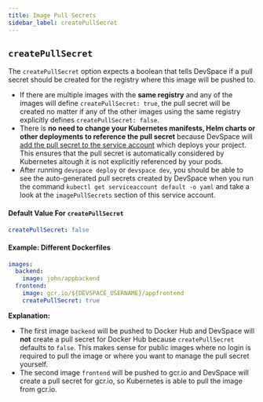 ```yaml
---
title: Image Pull Secrets
sidebar_label: createPullSecret
---
```


## `createPullSecret`
The `createPullSecret` option expects a boolean that tells DevSpace if a pull secret should be created for the registry where this image will be pushed to.
- If there are multiple images with the **same registry** and any of the images will define `createPullSecret: true`, the pull secret will be created no matter if any of the other images using the same registry explicitly defines `createPullSecret: false`.
- There is **no need to change your Kubernetes manifests, Helm charts or other deployments to reference the pull secret** because DevSpace will [add the pull secret to the service account](https://kubernetes.io/docs/tasks/configure-pod-container/configure-service-account/#add-imagepullsecrets-to-a-service-account) which deploys your project. This ensures that the pull secret is automatically considered by Kubernetes altough it is not explicitly referenced by your pods.
- After running `devspace deploy` or `devspace dev`, you should be able to see the auto-generated pull secrets created by DevSpace when you run the command `kubectl get serviceaccount default -o yaml` and take a look at the `imagePullSecrets` section of this service account.

#### Default Value For `createPullSecret`
```yaml
createPullSecret: false
```

#### Example: Different Dockerfiles
```yaml
images:
  backend:
    image: john/appbackend
  frontend:
    image: gcr.io/${DEVSPACE_USERNAME}/appfrontend
    createPullSecret: true
```
**Explanation:**  
- The first image `backend` will be pushed to Docker Hub and DevSpace will **not** create a pull secret for Docker Hub because `createPullSecret` defaults to `false`. This makes sense for public images where no login is required to pull the image or where you want to manage the pull secret yourself.
- The second image `frontend` will be pushed to gcr.io and DevSpace will create a pull secret for gcr.io, so Kubernetes is able to pull the image from gcr.io.
